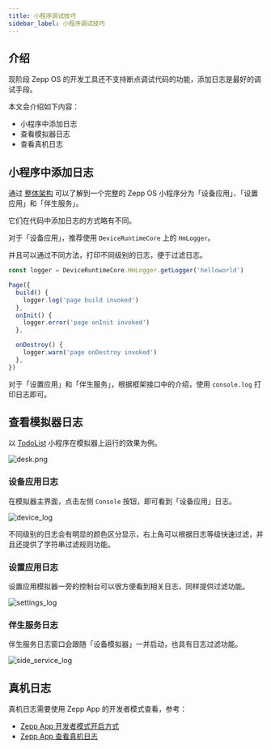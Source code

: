 ```yaml
---
title: 小程序调试技巧
sidebar_label: 小程序调试技巧
---
```


## 介绍

现阶段 Zepp OS 的开发工具还不支持断点调试代码的功能，添加日志是最好的调试手段。

本文会介绍如下内容：

- 小程序中添加日志
- 查看模拟器日志
- 查看真机日志

## 小程序中添加日志

通过 [整体架构](../architecture/arc.mdx) 可以了解到一个完整的 Zepp OS 小程序分为「设备应用」、「设置应用」和「伴生服务」。

它们在代码中添加日志的方式略有不同。

对于「设备应用」，推荐使用 `DeviceRuntimeCore` 上的 `HmLogger`。

并且可以通过不同方法，打印不同级别的日志，便于过滤日志。

```js
const logger = DeviceRuntimeCore.HmLogger.getLogger('helloworld')

Page({
  build() {
    logger.log('page build invoked')
  },
  onInit() {
    logger.error('page onInit invoked')
  },

  onDestroy() {
    logger.warn('page onDestroy invoked')
  },
})
```

对于「设置应用」和「伴生服务」，根据框架接口中的介绍，使用 `console.log` 打印日志即可。

## 查看模拟器日志

以 [TodoList](../../samples/app/toDoList.md) 小程序在模拟器上运行的效果为例。

![desk.png](/img/simulator/workspace.jpg)

### 设备应用日志

在模拟器主界面，点击左侧 `Console` 按钮，即可看到「设备应用」日志。

![device_log](/img/docs/guides/best-practice/device_log.jpg)

不同级别的日志会有明显的颜色区分显示，右上角可以根据日志等级快速过滤，并且还提供了字符串过滤规则功能。

### 设置应用日志

设置应用模拟器一旁的控制台可以很方便看到相关日志，同样提供过滤功能。

![settings_log](/img/docs/guides/best-practice/settings_log.jpg)

### 伴生服务日志

伴生服务日志窗口会跟随「设备模拟器」一并启动，也具有日志过滤功能。

![side_service_log](/img/docs/guides/best-practice/side_service_log.jpg)

## 真机日志

真机日志需要使用 Zepp App 的开发者模式查看，参考：

- [Zepp App 开发者模式开启方式](../tools/zepp-app.md#开发者模式开启方式)
- [Zepp App 查看真机日志](../tools/zepp-app.md#查看真机日志)
